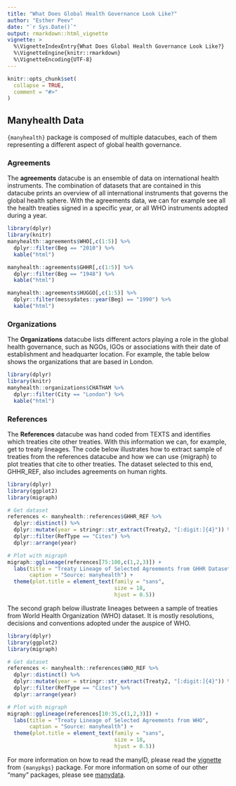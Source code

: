 ```yaml
---
title: "What Does Global Health Governance Look Like?"
author: "Esther Peev"
date: "`r Sys.Date()`"
output: rmarkdown::html_vignette
vignette: >
  %\VignetteIndexEntry{What Does Global Health Governance Look Like?}
  %\VignetteEngine{knitr::rmarkdown}
  %\VignetteEncoding{UTF-8}
---
```


```r
knitr::opts_chunk$set(
  collapse = TRUE,
  comment = "#>"
)
```

## Manyhealth Data

`{manyhealth}` package is composed of multiple datacubes, each of them representing a different aspect of global health governance.

### Agreements

The **agreements** datacube is an ensemble of data on international health instruments. The combination of datasets that are contained in this datacube prints an overview of all international instruments that governs the global health sphere. With the agreements data, we can for example see all the health treaties signed in a specific year, or all WHO instruments adopted during a year.

```r
library(dplyr)
library(knitr)
manyhealth::agreements$WHO[,c(1:5)] %>% 
  dplyr::filter(Beg == "2010") %>% 
  kable("html")

manyhealth::agreements$GHHR[,c(1:5)] %>% 
  dplyr::filter(Beg == "1948") %>% 
  kable("html")

manyhealth::agreements$HUGGO[,c(1:5)] %>% 
  dplyr::filter(messydates::year(Beg) == "1990") %>% 
  kable("html")

```


### Organizations

The **Organizations** datacube lists different actors playing a role in the global health governance, such as NGOs, IGOs or associations with their date of establishment and headquarter location. For example, the table below shows the organizations that are based in London.

```r
library(dplyr)
library(knitr)
manyhealth::organizations$CHATHAM %>%
  dplyr::filter(City == "London") %>% 
  kable("html")

```


### References

The **References** datacube was hand coded from TEXTS and identifies which treaties cite other treaties. With this information we can, for example, get to treaty lineages. The code below illustrates how to extract sample of treaties from the references datacube and how we can use {migraph} to plot treaties that cite to other treaties. The dataset selected to this end, GHHR_REF, also includes agreements on human rights.

```r
library(dplyr)
library(ggplot2)
library(migraph)

# Get dataset
references <- manyhealth::references$GHHR_REF %>% 
  dplyr::distinct() %>%
  dplyr::mutate(year = stringr::str_extract(Treaty2, "[:digit:]{4}")) %>%
  dplyr::filter(RefType == "Cites") %>%
  dplyr::arrange(year)

# Plot with migraph
migraph::gglineage(references[75:100,c(1,2,3)]) +
  labs(title = "Treaty Lineage of Selected Agreements from GHHR Dataset",
       caption = "Source: manyhealth") +
  theme(plot.title = element_text(family = "sans",
                                  size = 18,
                                  hjust = 0.5))
```


The second graph below illustrate lineages between a sample of treaties from World Health Organization (WHO) dataset. It is mostly resolutions, decisions and conventions adopted under the auspice of WHO. 

```r
library(dplyr)
library(ggplot2)
library(migraph)

# Get dataset
references <- manyhealth::references$WHO_REF %>% 
  dplyr::distinct() %>%
  dplyr::mutate(year = stringr::str_extract(Treaty2, "[:digit:]{4}")) %>%
  dplyr::filter(RefType == "Cites") %>%
  dplyr::arrange(year)

# Plot with migraph
migraph::gglineage(references[10:35,c(1,2,3)]) +
  labs(title = "Treaty Lineage of Selected Agreements from WHO",
       caption = "Source: manyhealth") +
  theme(plot.title = element_text(family = "sans",
                                  size = 18,
                                  hjust = 0.5))
```

For more information on how to read the manyID, please read the [vignette](https://globalgov.github.io/manypkgs/articles/agreements.html) from `{manypkgs}` package. For more information on some of our other "many" packages, please see [manydata](https://github.com/globalgov/manydata).
